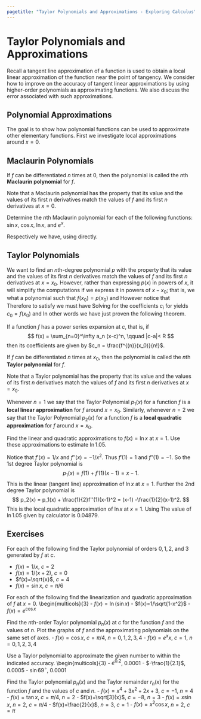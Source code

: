 ```yaml
---
pagetitle: "Taylor Polynomials and Approximations - Exploring Calculus"
---
```

# Taylor Polynomials and Approximations

Recall a tangent line approximation of a function is used to obtain a local linear approximation of the function near the point of tangency. 
We consider how to improve on the accuracy of tangent linear approximations by using higher-order polynomials as approximating functions. 
We also discuss the error associated with such approximations. 


## Polynomial Approximations

The goal is to show how polynomial functions can be used to approximate other elementary functions. 
First we investigate local approximations around $x=0$. 


## Maclaurin Polynomials

::: {#def- } 
If $f$ can be differentiated $n$ times at 0, then the polynomial 
\begin{equation}
\label{mp}
p_n(x) =f(0) + f'(0)x + \frac{f''(0)}{2!}x^2 + \frac{f'''(0)}{3!}x^3 + \cdots +\frac{f^{(n)}(0)}{n!}x^n 
\end{equation}
is called the $n$th \index{Maclaurin polynomial} **Maclaurin polynomial**  for $f$. 
::: 

Note that a Maclaurin polynomial has the property that its value and the values of its first $n$ derivatives match the values of $f$ and its first $n$ derivatives at $x=0$. 

::: {#exm- } 
Determine the $n$th Maclaurin polynomial for each of the following functions: $\sin x$, $\cos x$, $\ln x$, and $e^x$. 
::: 

::: {.solution }
Respectively we have,
\begin{align*}
\sin x \qquad & p_n(x) = x - \frac{x^3}{6}+\frac{x^5}{120} - \frac{x^7}{5040} + \cdots + \frac{(-1)^{(n-1)}}{(2n-1)!} x^{2n-1} \\
\cos x \qquad & p_n(x) = 1 - \frac{x^2}{2}+\frac{x^4}{24} -\frac{x^6}{720}+\cdots  + \frac{(-1)^{(n-1)}}{(2n-2)!} x^{2n-2} \\
e^x \qquad & p_n(x) = 1+x +\frac{1}{2!}x^2 +\frac{1}{3!} x^3+\cdots +\frac{1}{n!} x^n 
\end{align*}
using \eqref{mp} directly.
::: 



## Taylor Polynomials

We want to find an $n$th-degree polynomial $p$ with the property that its value and the values of its first $n$ derivatives match the values of $f$ and its first $n$ derivatives at $x=x_0$. 
However, rather than expressing $p(x)$ in powers of $x$, it will simplify the computations if we express it in powers of $x-x_0$; that is, we what a polynomial 
\begin{equation}
\label{tpdef}
p(x) = c_0 +c_1(x-x_0)+ c_2 (x-x_0)^2  +\cdots + c_n (x-x_0)^n
\end{equation}
such that $f(x_0) = p(x_0)$ and 
\begin{align}
\label{cond}
f'(x_0) = p'(x_0), 
\quad f''(x_0) = p''(x_0), 
\quad \ldots, 
\quad f^{(n)}(x_0) = p^{(n)}(x_0)
\end{align}
However notice that
\begin{align*}
p(x) & = c_0 +c_1(x-x_0) + c_2 (x-x_0)^2 + c_3 (x-x_0)^3 +\cdots + c_n (x-x_0)^n \\
p'(x) & = c_1+ 2c_2 (x-x_0) + 3 c_3 (x-x_0)^2  + \cdots + n c_n (x-x_0)^{n-1} \\
p''(x) & = 2 c_2 + 3 c_3 (x-x_0) +\cdots + n (n-1) c_n (x-x_0)^{n-2} \\
p'''(x) & = 3 c_3 +\cdots + n (n-1)(n-2) c_n (x-x_0)^{n-3} \\
& \vdots \\
p^{(n)}(x) & =  n(n-1)(n-2)\cdots (1) c_n \\
\end{align*}
Therefore to satisfy \eqref{cond} we must have 
\begin{align*}
f(x_0) & = p(x_0) = c_0 \\
f'(x_0) & = p(x_0) = c_1 \\
f''(x_0) & = p(x_0) = 2c_2 =2! \,  c_2 \\
f'''(x_0) & = p(x_0) = 6 c_3 =3! \, c_3 \\
& \vdots \\
f^{(n)}(x_0) & = p^{(n)}(x_0) = n(n-1)(n-2)\cdots (1) c_n = n! c_n.
\end{align*}
Solving for the coefficients $c_i$ for \eqref{tpdef} yields $c_0 = f(x_0)$ and 
\begin{align*}
\quad c_1 = f'(x_0),
\quad c_2 = \frac{f''(x_0)}{2!},
\quad c_3 = \frac{f'''(x_0)}{3!},
\quad \ldots, 
\quad c_n = \frac{f^{(n)}(x_0)}{n!},
\end{align*}
In other words we have just proven the following theorem.

::: {#thm- } 
If a function $f$ has a power series expansion at $c$, that is, if 
$$
f(x) = \sum_{n=0}^\infty a_n (x-c)^n, \qquad |c-a|< R
$$
then its coefficients are given by $c_n = \frac{f^{(n)}(x_0)}{n!}$.
::: 

::: {#def- } 
If $f$ can be differentiated $n$ times at $x_0$, then the polynomial 
\begin{align*}
p_n(x) = f(x_0) + & f'(x_0)(x-x_0)  + \frac{f''(x_0)}{2!}(x-x_0)^2 \\
& + \frac{f'''(x_0)}{3!}(x-x_0)^3 + \cdots +\frac{f^{(n)}(x_0)}{n!}(x-x_0)^n 
\end{align*}
is called the $n$th \index{Taylor polynomial} **Taylor polynomial**  for $f$. 
::: 

Note that a Taylor polynomial has the property that its value and the values of its first $n$ derivatives match the values of $f$ and its first $n$ derivatives at $x=x_0$. 

Whenever $n=1$ we say that the Taylor Polynomial $p_1(x)$ for a function $f$ is a \index{local linear approximation} **local linear approximation**  for $f$ around $x=x_0$. 
Similarly, whenever $n=2$ we say that the Taylor Polynomial $p_2(x)$ for a function $f$ is a \index{local quadratic approximation} **local quadratic approximation**  for $f$ around $x=x_0$. 

::: {#exm- } 
Find the linear and quadratic approximations to $f(x)=\ln x$ at $x=1$. 
Use these approximations to estimate $\ln 1.05$. 
::: 

::: {.solution }
Notice that $f'(x)=1/x$ and $f''(x)=-1/x^2$. 
Thus $f'(1)=1$ and $f''(1)=-1$. 
So the 1st degree Taylor polynomial is 
$$
p_1(x) = f(1)+f'(1)(x-1)=x-1.
$$
This is the linear (tangent line) approximation of $\ln x$ at $x=1$. 
Further the 2nd degree Taylor polynomial is 
$$
p_2(x) = p_1(x) + \frac{1}{2}f''(1)(x-1)^2 = (x-1) -\frac{1}{2}(x-1)^2.
$$
This is the local quadratic approximation of $\ln x$ at $x=1$. 
Using 
\begin{align*}
p_1(1.05) & =1.05-1=0.05 \\
p_2(1.05) & = (1.05-1) -\frac{1}{2}(1.05-1)^2 = 0.04875. 
\end{align*}
The value of $\ln 1.05$ given by calculator is $0.04879$. 
::: 



## Exercises


::: {#exr- } 
For each of the following find the Taylor polynomial of orders $0, 1, 2,$ and 3 generated by $f$ at $c$.
 
 - $f(x)=1/x$, $c=2$
- $f(x)=1/(x+2)$, $c=0$
- $f(x)=\sqrt{x}$, $c=4$
- $f(x)=\sin x$, $c=\pi/6$
 
 
::: 


::: {#exr- } 
For each of the following find the linearization and quadratic approximation of $f$ at $x=0$.
\begin{multicols}{3}
 - $f(x)=\ln (\sin x)$
- $f(x)=1/\sqrt{1-x^2}$
- $f(x)=e^{\cos x}$
 
 
::: 

::: {#exr- } 
Find the $n$th-order Taylor polynomial $p_n(x)$ at $c$ for the function $f$ and the values of $n$. 
Plot the graphs of $f$ and the approximating polynomials on the same set of axes.
 - $f(x)=\cos x$, $c=\pi/4$, $n=0,1,2,3,4$
- $f(x)=e^x x$, $c=1$, $n=0,1,2,3,4$
 
::: 

::: {#exr- } 
Use a Taylor polynomial to approximate the given number to within the indicated accuracy. 
\begin{multicols}{3}
 - $e^{0.2}$, $0.0001$
- $-\frac{1}{2.1}$, $0.0005$
- $\sin 69^\circ$, $0.0001$
 
 
::: 

::: {#exr- } 
Find the Taylor polynomial $p_n(x)$ and the Taylor remainder $r_n(x)$ for the function $f$ and the values of $c$ and $n$.
 - $f(x)=x^4+3x^2+2x+3$, $c=-1$, $n=4$
- $f(x) =\tan x$, $c=\pi/4$, $n=2$
- $f(x)=\sqrt[3]{x}$, $c=-8$, $n=3$
- $f(x)= x\sin x$, $n=2$, $c=\pi/4$
- $f(x)=\frac{2}{x}$, $n=3$, $c=1$
- $f(x)=x^2\cos x$, $n=2$, $c=\pi$
 
::: 


